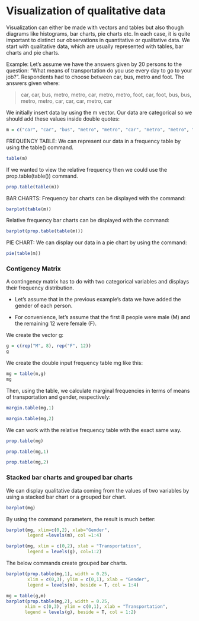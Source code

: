 # Visualization of qualitative data

Visualization can either be made with vectors and tables but also though diagrams like histograms, bar charts, pie charts etc. In each case, it is quite important to distinct our observations in quantitative or qualitative data. We start with qualitative data, which are usually represented with tables, bar charts and pie charts.

Example: Let’s assume we have the answers given by 20 persons to the question: “What means of transportation do you use every day to go to your job?”. Respondents had to choose between car, bus, metro and foot. The answers given where:

> car, car, bus, metro, metro, car, metro, metro, foot, car, foot, bus, bus, metro, metro, car, car, car, metro, car

We initially insert data by using the m vector. Our data are categorical so we should add these values inside double quotes:

```r
m = c("car", "car", "bus", "metro", "metro", "car", "metro", "metro", "foot", "car", "foot", "bus", "bus", "metro", "metro", "car", "car", "car", "metro", "car")
```

FREQUENCY TABLE: We can represent our data in a frequency table by using the table() command.

```r
table(m)
```

If we wanted to view the relative frequency then we could use the prop.table(table()) command.

```r
prop.table(table(m))
```

BAR CHARTS: Frequency bar charts can be displayed with the command:

```r
barplot(table(m))
```

Relative frequency bar charts can be displayed with the command:

```r
barplot(prop.table(table(m)))
```
PIE CHART: We can display our data in a pie chart by using the command:

```r
pie(table(m))
```

### Contigency Matrix

A contingency matrix has to do with two categorical variables and displays their frequency distribution.

- Let’s assume that in the previous example’s data we have added the gender of each person. 

- For convenience, let’s assume that the first 8 people were male (M) and the remaining 12 were female (F). 

We create the vector g:

```r
g = c(rep("M", 8), rep("F", 12))
g
```

We create the double input frequency table mg like this:

```r
mg = table(m,g)
mg
```
Then, using the table, we calculate marginal frequencies in terms of means of transportation and gender, respectively:

```r
margin.table(mg,1)
```

```r
margin.table(mg,2)
```

We can work with the relative frequency table with the exact same way.

```r
prop.table(mg)
```
```r
prop.table(mg,1)
```
```r
prop.table(mg,2)
```
### Stacked bar charts and grouped bar charts

We can display qualitative data coming from the values of two variables by using a stacked bar chart or a grouped bar chart.

```r
barplot(mg)
```


By using the command parameters, the result is much better:

```r
barplot(mg, xlim=c(0,2), xlab="Gender",
        legend =levels(m), col =1:4)
```

```r
barplot(mg, xlim = c(0,2), xlab = "Transportation",
        legend = levels(g), col=1:2)
```

The below commands create grouped bar charts.

```r
barplot(prop.table(mg,1), width = 0.25,
        xlim = c(0,3), ylim = c(0,1), xlab = "Gender",
        legend = levels(m), beside = T, col = 1:4)
```

```r
mg = table(g,m)
barplot(prop.table(mg,2), width = 0.25,
       xlim = c(0,3), ylim = c(0,1), xlab = "Transportation",
       legend = levels(g), beside = T, col = 1:2)
```











